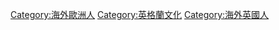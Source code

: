 {{DEFAULTSORT:English diaspora}}
[[Category:海外歐洲人|Category:海外歐洲人]]
[[Category:英格蘭文化|Category:英格蘭文化]]
[[Category:海外英國人|Category:海外英國人]]
